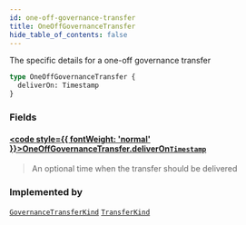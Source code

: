```yaml
---
id: one-off-governance-transfer
title: OneOffGovernanceTransfer
hide_table_of_contents: false
---
```








The specific details for a one-off governance transfer

```graphql
type OneOffGovernanceTransfer {
  deliverOn: Timestamp
}
```


### Fields

#### [<code style={{ fontWeight: 'normal' }}>OneOffGovernanceTransfer.<b>deliverOn</b></code>](#)<Bullet />[`Timestamp`](/mainnet/api/graphql/scalars/timestamp) <Badge class="secondary" text="scalar"/>
> An optional time when the transfer should be delivered
> 



### Implemented by

[`GovernanceTransferKind`](/mainnet/api/graphql/unions/governance-transfer-kind)  <Badge class="secondary" text="union"/><Bullet />[`TransferKind`](/mainnet/api/graphql/unions/transfer-kind)  <Badge class="secondary" text="union"/>



